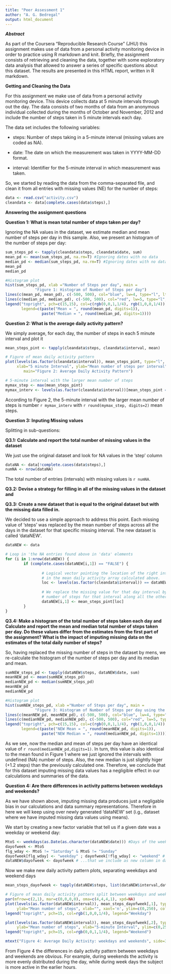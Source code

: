 ```yaml
---
title: "Peer Assessment 1"
author: "A. G. Bedregal"
output: html_document
---
```


***Abstract***

As part of the Coursera "Reproducible Research Course" (JHU) this assignment makes use of data from a personal activity monitoring device in order to practice using R markdown and knit. Briefly, the assignment consists of retrieving and cleaning the data, together with some exploratory data analysis that allowed to answer a series of specific questions about this dataset. The results are presented in this HTML report, written in R markdown.

**Getting and Cleaning the Data**

For this assignment we make use of data from a personal activity monitoring device. This device collects data at 5 minute intervals through out the day. The data consists of two months of data from an anonymous individual collected during the months of October and November, 2012 and include the number of steps taken in 5 minute intervals each day.

The data set includes the following variables:

- steps: Number of steps taking in a 5-minute interval (missing values are coded as NA).

- date: The date on which the measurement was taken in YYYY-MM-DD format.

- interval: Identifier for the 5-minute interval in which measurement was taken.

So, we started by reading the data from the comma-separated file, and clean it from all entries with missing values (NE) for the number of steps:

```r
data <- read.csv("activity.csv")
cleandata <- data[complete.cases(data$steps),]
```

**Answering the assignment questions**

**Question 1: What is mean total number of steps taken per day?**

Ignoring the NA values in the dataset, we estimate median and mean number of steps per day in this sample. Also, we present an histogram of the number of steps per day:

```{r`, echo=TRUE}
sum_steps_pd <- tapply(cleandata$steps, cleandata$date, sum)
mean_pd <- mean(sum_steps_pd, na.rm=T) #Ignoring dates with no data
median_pd <- median(sum_steps_pd, na.rm=T) #Ignoring dates with no data
mean_pd
median_pd

#Histogram plot
hist(sum_steps_pd, xlab ="Number of Steps per day", main = 
             "Figure 1: Histogram of Number of Steps per day")
lines(c(mean_pd, mean_pd), c(-500, 500), col="blue", lw=4, type="l", lty=2)
lines(c(median_pd, median_pd), c(-500, 500), col="red", lw=5, type="l", lty=2)
legend("topright", pch=c(15,15), col=c(rgb(0,0,1,1/4), rgb(1,0,0,1/4)), 
       legend=c(paste("Mean = ", round(mean_pd, digits=1)), 
                paste("Median = ", round(median_pd, digits=1))))

```

**Question 2: What is the average daily activity pattern?**

We simply average, for each day, the number of steps in each 5 minute interval and plot it

```r

mean_steps_pint <- tapply(cleandata$steps, cleandata$interval, mean)

# Figure of mean daily activity pattern
plot(levels(as.factor(cleandata$interval)), mean_steps_pint, type="l", 
     xlab="5 minute Interval", ylab="Mean number of steps per interval",
        main="Figure 2: Average Daily Activity Pattern")

# 5-minute interval with the larger mean number of steps
mymax_step <- max(mean_steps_pint)
mymax_interv <- levels(as.factor(cleandata$interval))[mean_steps_pint == mymax_step]
```

According to Figure 2, the 5-minute interval with the larger mean number of steps is number `r mymax_interv` with `r round(mymax_step, digits=2)` mean steps.


**Question 3: Inputing Missing values**

Splitting in sub-questions:

**Q3.1: Calculate and report the total number of missing values in the dataset**

We just use the original dataset and look for NA values in the 'step' column
```r
dataNA <- data[!complete.cases(data$steps),]
numNA <- nrow(dataNA)
```

The total number of entries (intervals) with missing values is ```r numNA```.


**Q3.2: Devise a strategy for filling in all of the missing values in the dataset and**

**Q3.3: Create a new dataset that is equal to the original dataset but with the missing data filled in.**

We decided to use a simple approach to address this point. Each missing value of 'steps' was replaced by the mean number of steps across all the days in the dataset for that specific missing interval. The new dataset is called 'dataNEW'.


```r
dataNEW <- data

# Loop in 'the NA entries found above in 'data' elements
for (i in 1:nrow(dataNEW)) {
        if (complete.cases(dataNEW[i,1]) == "FALSE") { 
                
                # Logical vector pointing the location of the right interval number
                # in the mean daily activity array calculated above.
                loc <- levels(as.factor(cleandata$interval)) == dataNEW[i,3]
                
                # We replace the missing value for that day interval by the mean 
                # number of steps for that interval along all the other days (with valid entries).
                dataNEW[i,1] <- mean_steps_pint[loc]
        }
}

```

**Q3.4: Make a histogram of the total number of steps taken each day and Calculate and report the mean and median total number of steps taken per day. Do these values differ from the estimates from the first part of the assignment? What is the impact of imputing missing data on the estimates of the total daily number of steps?**

So, having replaced the missing number of steps in the dataset by mens, we re-calculate the histogram of the number of steps per day and its median and mean.


```r
sumNEW_steps_pd <- tapply(dataNEW$steps, dataNEW$date, sum)
meanNEW_pd <- mean(sumNEW_steps_pd) 
medianNEW_pd <- median(sumNEW_steps_pd) 
meanNEW_pd
medianNEW_pd

#Histogram plot
hist(sumNEW_steps_pd, xlab ="Number of Steps per day", main = 
             "Figure 3: Histogram of Number of Steps per day using the NEW dataset")
lines(c(meanNEW_pd, meanNEW_pd), c(-500, 500), col="blue", lw=4, type="l", lty=2)
lines(c(medianNEW_pd, medianNEW_pd), c(-500, 500), col="red", lw=5, type="l", lty=2)
legend("topright", pch=c(15,15), col=c(rgb(0,0,1,1/4), rgb(1,0,0,1/4)), 
       legend=c(paste("NEW Mean = ", round(meanNEW_pd, digits=1)), 
                paste("NEW Median = ", round(medianNEW_pd, digits=1))))

```

As we see, now the median and mean of steps per day have an identical value of `r round(medianNEW_pd,digits=1)`. In turn, this value is also identical to the mean found in Figure 1 where we just ignored the intervals with undefined (NA) number of steps. Also, the new median is just slightly higer (+1.2 steps) than the previously calculated one. Therefore, we conclude that for this dataset imputing missing data values has a negligible effect in our calculations and summaries of the data.


**Question 4: Are there differences in activity patterns between weekdays and weekends?**

As we have shown above, imputing missing data produces just a negligable bias in our calculations and data summary representations. Therefore in here we will keep using over newly generated 'dataNEW' set (i.g., dataset where we have imputed missing data values using means).

We start by creating a new factor variable that tell us if a given date was a weekday or weekend day:

```r
MtoS <- weekdays(as.Date(as.character(dataNEW$date))) #Days of the week
dayofweek <- MtoS
flg_wday <- MtoS != "Saturday" & MtoS != "Sunday"
dayofweek[flg_wday] <- "weekday" ; dayofweek[!flg_wday] <- "weekend" # New variable
dataNEW$dayofweek <- dayofweek # ...that we include as new column in dataframe
```

Now we make new daily activity pattern plots, separating weekdays and weekend days

```r
mean_steps_dayofweek <- tapply(dataNEW$steps, list(dataNEW$interval,dataNEW$dayofweek), mean)

# Figure of mean daily activity pattern split between weekdays and weekend days.
par(mfrow=c(2,1), mar=c(0,0,0,0), oma=c(4,4,4,1), xpd=NA)
plot(levels(as.factor(dataNEW$interval)), mean_steps_dayofweek[,1], type="l", 
     ylab="Mean number of steps", xlab="", xaxt='n', ylim=c(0,250), col="red")
legend("topright", pch=15, col=rgb(1,0,0,1/4), legend="Weekday")

plot(levels(as.factor(dataNEW$interval)), mean_steps_dayofweek[,2], type="l",
     ylab="Mean number of steps", xlab="5-minute Interval", ylim=c(0,250), col="blue")
legend("topright", pch=15, col=rgb(0,0,1,1/4), legend="Weekend")

mtext("Figure 4: Average Daily Activity: weekdays and weekends", side=3, line=1, outer=TRUE, cex=1.3, font=2)
```

From Figure 4 the differences in daily activity pattern between weekdays and weekends are obvious. For example, during weekends the activity is more evenly distributed during the day, while during week days the subject is more active in the earlier hours. 

